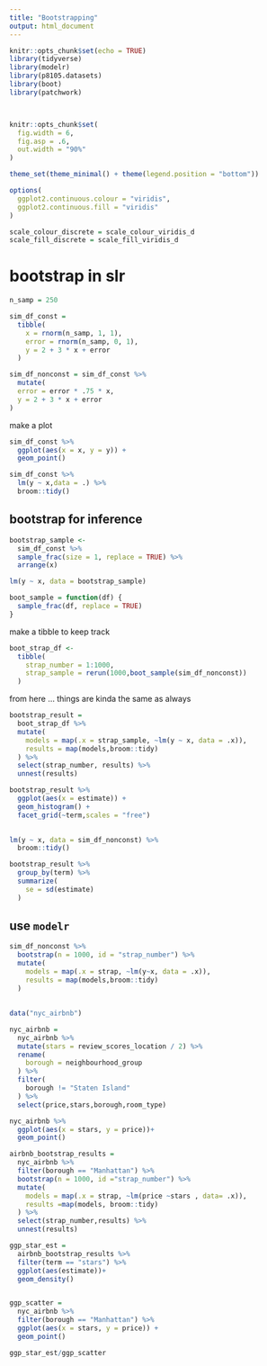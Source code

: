 ```yaml
---
title: "Bootstrapping"
output: html_document
---
```


```r
knitr::opts_chunk$set(echo = TRUE)
library(tidyverse)
library(modelr)
library(p8105.datasets)
library(boot)
library(patchwork)



knitr::opts_chunk$set(
  fig.width = 6,
  fig.asp = .6,
  out.width = "90%"
)

theme_set(theme_minimal() + theme(legend.position = "bottom"))

options(
  ggplot2.continuous.colour = "viridis",
  ggplot2.continuous.fill = "viridis"
)

scale_colour_discrete = scale_colour_viridis_d
scale_fill_discrete = scale_fill_viridis_d
```

# bootstrap in slr
```r
n_samp = 250

sim_df_const = 
  tibble(
    x = rnorm(n_samp, 1, 1),
    error = rnorm(n_samp, 0, 1),
    y = 2 + 3 * x + error
  )

sim_df_nonconst = sim_df_const %>% 
  mutate(
  error = error * .75 * x,
  y = 2 + 3 * x + error
)
```
 make a plot
 
```r
sim_df_const %>% 
  ggplot(aes(x = x, y = y)) +
  geom_point()
```

```r
sim_df_const %>% 
  lm(y ~ x,data = .) %>% 
  broom::tidy()
```

## bootstrap for inference
```r
bootstrap_sample <- 
  sim_df_const %>% 
  sample_frac(size = 1, replace = TRUE) %>% 
  arrange(x)

lm(y ~ x, data = bootstrap_sample)
```

```r
boot_sample = function(df) {
  sample_frac(df, replace = TRUE)
}
```

make a tibble to keep track
```r
boot_strap_df <- 
  tibble(
    strap_number = 1:1000,
    strap_sample = rerun(1000,boot_sample(sim_df_nonconst))
  )
```

from here ... things are kinda the same as always
```r
bootstrap_result =
  boot_strap_df %>% 
  mutate(
    models = map(.x = strap_sample, ~lm(y ~ x, data = .x)),
    results = map(models,broom::tidy)
  ) %>% 
  select(strap_number, results) %>% 
  unnest(results)

bootstrap_result %>% 
  ggplot(aes(x = estimate)) +
  geom_histogram() +
  facet_grid(~term,scales = "free")
  

lm(y ~ x, data = sim_df_nonconst) %>% 
  broom::tidy()

bootstrap_result %>% 
  group_by(term) %>% 
  summarize(
    se = sd(estimate)
  )
```

## use `modelr`
```r
sim_df_nonconst %>% 
  bootstrap(n = 1000, id = "strap_number") %>% 
  mutate(
    models = map(.x = strap, ~lm(y~x, data = .x)),
    results = map(models,broom::tidy)
  )
```

## 
```r
data("nyc_airbnb")

nyc_airbnb = 
  nyc_airbnb %>% 
  mutate(stars = review_scores_location / 2) %>% 
  rename(
    borough = neighbourhood_group
  ) %>% 
  filter(
    borough != "Staten Island"
  ) %>% 
  select(price,stars,borough,room_type)
```

```r
nyc_airbnb %>% 
  ggplot(aes(x = stars, y = price))+
  geom_point()
```

```r
airbnb_bootstrap_results = 
  nyc_airbnb %>% 
  filter(borough == "Manhattan") %>% 
  bootstrap(n = 1000, id ="strap_number") %>% 
  mutate(
    models = map(.x = strap, ~lm(price ~stars , data= .x)),
    results =map(models, broom::tidy)
  ) %>% 
  select(strap_number,results) %>% 
  unnest(results)

ggp_star_est = 
  airbnb_bootstrap_results %>% 
  filter(term == "stars") %>% 
  ggplot(aes(estimate))+
  geom_density()


ggp_scatter = 
  nyc_airbnb %>% 
  filter(borough == "Manhattan") %>% 
  ggplot(aes(x = stars, y = price)) +
  geom_point()

ggp_star_est/ggp_scatter
```



